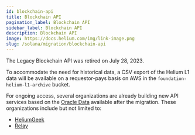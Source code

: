 ```yaml
---
id: blockchain-api
title: Blockchain API
pagination_label: Blockchain API
sidebar_label: Blockchain API
description: Blockchain API
image: https://docs.helium.com/img/link-image.png
slug: /solana/migration/blockchain-api
---
```



The Legacy Blockchain API was retired on July 28, 2023.

To accommodate the need for historical data, a CSV export of the Helium L1 data will be available on
a requestor-pays basis on AWS in the `foundation-helium-l1-archive` bucket.

For ongoing access, several organizations are already building new API services based on the
[Oracle Data](/oracles/oracle-data) available after the migration. These organizations include but
not limited to:

- [HeliumGeek](https://heliumgeek.com/b/helium-offchain-api.html)
- [Relay](https://www.relaydevice.com)

<!-- TODO: add when an API is available - [Hotspotty](https://hotspotty.net/api/) -->
<!-- TODO: add when an API is available - [Watchium](https://watchium.disk91.com) -->
